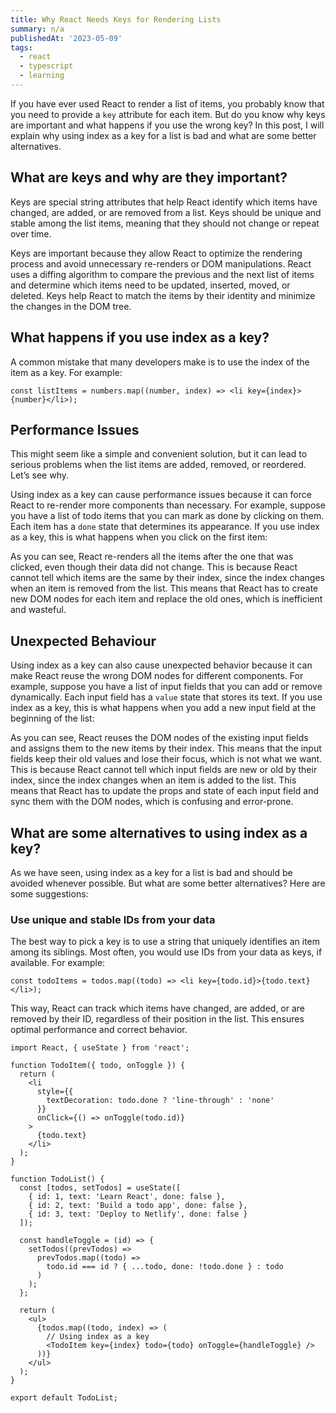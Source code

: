 ```yaml
---
title: Why React Needs Keys for Rendering Lists
summary: n/a
publishedAt: '2023-05-09'
tags:
  - react
  - typescript
  - learning
---
```


If you have ever used React to render a list of items, you probably know that you need to provide a `key` attribute for each item. But do you know why keys are important and what happens if you use the wrong key? In this post, I will explain why using index as a key for a list is bad and what are some better alternatives.

## What are keys and why are they important?

Keys are special string attributes that help React identify which items have changed, are added, or are removed from a list. Keys should be unique and stable among the list items, meaning that they should not change or repeat over time.

Keys are important because they allow React to optimize the rendering process and avoid unnecessary re-renders or DOM manipulations. React uses a diffing algorithm to compare the previous and the next list of items and determine which items need to be updated, inserted, moved, or deleted. Keys help React to match the items by their identity and minimize the changes in the DOM tree.

## What happens if you use index as a key?

A common mistake that many developers make is to use the index of the item as a key. For example:

```tsx
const listItems = numbers.map((number, index) => <li key={index}>{number}</li>);
```

## Performance Issues

This might seem like a simple and convenient solution, but it can lead to serious problems when the list items are added, removed, or reordered. Let’s see why.

Using index as a key can cause performance issues because it can force React to re-render more components than necessary. For example, suppose you have a list of todo items that you can mark as done by clicking on them. Each item has a `done` state that determines its appearance. If you use index as a key, this is what happens when you click on the first item:

As you can see, React re-renders all the items after the one that was clicked, even though their data did not change. This is because React cannot tell which items are the same by their index, since the index changes when an item is removed from the list. This means that React has to create new DOM nodes for each item and replace the old ones, which is inefficient and wasteful.

## Unexpected Behaviour

Using index as a key can also cause unexpected behavior because it can make React reuse the wrong DOM nodes for different components. For example, suppose you have a list of input fields that you can add or remove dynamically. Each input field has a `value` state that stores its text. If you use index as a key, this is what happens when you add a new input field at the beginning of the list:

As you can see, React reuses the DOM nodes of the existing input fields and assigns them to the new items by their index. This means that the input fields keep their old values and lose their focus, which is not what we want. This is because React cannot tell which input fields are new or old by their index, since the index changes when an item is added to the list. This means that React has to update the props and state of each input field and sync them with the DOM nodes, which is confusing and error-prone.

## What are some alternatives to using index as a key?

As we have seen, using index as a key for a list is bad and should be avoided whenever possible. But what are some better alternatives? Here are some suggestions:

### Use unique and stable IDs from your data

The best way to pick a key is to use a string that uniquely identifies an item among its siblings. Most often, you would use IDs from your data as keys, if available. For example:

```tsx
const todoItems = todos.map((todo) => <li key={todo.id}>{todo.text}</li>);
```

This way, React can track which items have changed, are added, or are removed by their ID, regardless of their position in the list. This ensures optimal performance and correct behavior.

```tsx
import React, { useState } from 'react';

function TodoItem({ todo, onToggle }) {
  return (
    <li
      style={{
        textDecoration: todo.done ? 'line-through' : 'none'
      }}
      onClick={() => onToggle(todo.id)}
    >
      {todo.text}
    </li>
  );
}

function TodoList() {
  const [todos, setTodos] = useState([
    { id: 1, text: 'Learn React', done: false },
    { id: 2, text: 'Build a todo app', done: false },
    { id: 3, text: 'Deploy to Netlify', done: false }
  ]);

  const handleToggle = (id) => {
    setTodos((prevTodos) =>
      prevTodos.map((todo) =>
        todo.id === id ? { ...todo, done: !todo.done } : todo
      )
    );
  };

  return (
    <ul>
      {todos.map((todo, index) => (
        // Using index as a key
        <TodoItem key={index} todo={todo} onToggle={handleToggle} />
      ))}
    </ul>
  );
}

export default TodoList;
```
